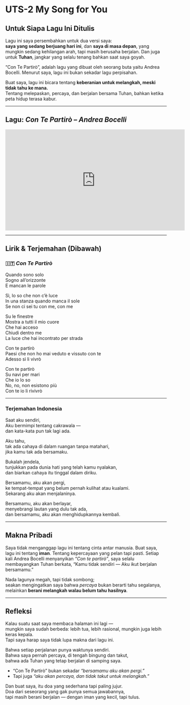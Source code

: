 # UTS-2 My Song for You {.unnumbered}

## Untuk Siapa Lagu Ini Ditulis  
Lagu ini saya persembahkan untuk dua versi saya:  
**saya yang sedang berjuang hari ini**, dan **saya di masa depan**, yang mungkin sedang kehilangan arah, tapi masih berusaha berjalan. Dan juga untuk **Tuhan**, jangkar yang selalu tenang bahkan saat saya goyah.

“Con Te Partirò”, adalah lagu yang dibuat oleh seorang buta yaitu Andrea Bocelli. Menurut saya, lagu ini bukan sekadar lagu perpisahan.  

Buat saya, lagu ini bicara tentang **keberanian untuk melangkah, meski tidak tahu ke mana.**  
Tentang melepaskan, percaya, dan berjalan bersama Tuhan, bahkan ketika peta hidup terasa kabur.

---

## Lagu: *Con Te Partirò – Andrea Bocelli*

<iframe width="560" height="315" src="https://www.youtube.com/embed/tcrfvP11Hbo" 
title="Con Te Partirò - Andrea Bocelli" frameborder="0" allowfullscreen></iframe>

---

## Lirik & Terjemahan (Dibawah)

### 🇮🇹 *Con Te Partirò*  
Quando sono solo  
Sogno all'orizzonte  
E mancan le parole  

Sì, lo so che non c'è luce  
In una stanza quando manca il sole  
Se non ci sei tu con me, con me  

Su le finestre  
Mostra a tutti il mio cuore  
Che hai acceso  
Chiudi dentro me  
La luce che hai incontrato per strada  

Con te partirò  
Paesi che non ho mai veduto e vissuto con te  
Adesso sì li vivrò  

Con te partirò  
Su navi per mari  
Che io lo so  
No, no, non esistono più  
Con te io li rivivrò  

---

### Terjemahan Indonesia
Saat aku sendiri,  
Aku bermimpi tentang cakrawala —  
dan kata-kata pun tak lagi ada.  

Aku tahu,  
tak ada cahaya di dalam ruangan tanpa matahari,  
jika kamu tak ada bersamaku.  

Bukalah jendela,  
tunjukkan pada dunia hati yang telah kamu nyalakan,  
dan biarkan cahaya itu tinggal dalam diriku.  

Bersamamu, aku akan pergi,  
ke tempat-tempat yang belum pernah kulihat atau kualami.  
Sekarang aku akan menjalaninya.  

Bersamamu, aku akan berlayar,  
menyebrangi lautan yang dulu tak ada,  
dan bersamamu, aku akan menghidupkannya kembali.  

---

## Makna Pribadi  
Saya tidak menganggap lagu ini tentang cinta antar manusia. Buat saya, lagu ini tentang **iman**. Tentang kepercayaan yang pelan tapi pasti. Setiap kali Andrea Bocelli menyanyikan *“Con te partirò”*, saya selalu membayangkan Tuhan berkata,  “Kamu tidak sendiri — Aku ikut berjalan bersamamu.”

Nada lagunya megah, tapi tidak sombong;  
seakan mengingatkan saya bahwa *percaya* bukan berarti tahu segalanya,  
melainkan **berani melangkah walau belum tahu hasilnya**.

---

## Refleksi  
Kalau suatu saat saya membaca halaman ini lagi —  
mungkin saya sudah berbeda: lebih tua, lebih rasional, mungkin juga lebih keras kepala.  
Tapi saya harap saya tidak lupa makna dari lagu ini.  

Bahwa setiap perjalanan punya waktunya sendiri.  
Bahwa saya pernah percaya, di tengah bingung dan takut,  
bahwa ada Tuhan yang tetap berjalan di samping saya.  

- “Con Te Partirò” bukan sekadar *“bersamamu aku akan pergi.”*  
- Tapi juga *“aku akan percaya, dan tidak takut untuk melangkah.”*

Dan buat saya, itu doa yang sederhana tapi paling jujur.  
Doa dari seseorang yang gak punya semua jawabannya,  
tapi masih berani berjalan — dengan iman yang kecil, tapi tulus.
